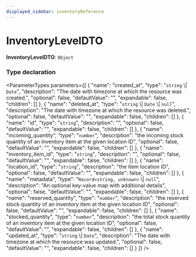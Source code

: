 ```yaml
---
displayed_sidebar: inventoryReference
---
```



# InventoryLevelDTO

 **InventoryLevelDTO**: `Object`

### Type declaration

<ParameterTypes parameters={[
  {
    "name": "created_at",
    "type": "`string` \\| `Date`",
    "description": "The date with timezone at which the resource was created.",
    "optional": false,
    "defaultValue": "",
    "expandable": false,
    "children": []
  },
  {
    "name": "deleted_at",
    "type": "`string` \\| `Date` \\| ``null``",
    "description": "The date with timezone at which the resource was deleted.",
    "optional": false,
    "defaultValue": "",
    "expandable": false,
    "children": []
  },
  {
    "name": "id",
    "type": "`string`",
    "description": "",
    "optional": false,
    "defaultValue": "",
    "expandable": false,
    "children": []
  },
  {
    "name": "incoming_quantity",
    "type": "`number`",
    "description": "the incoming stock quantity of an inventory item at the given location ID",
    "optional": false,
    "defaultValue": "",
    "expandable": false,
    "children": []
  },
  {
    "name": "inventory_item_id",
    "type": "`string`",
    "description": "",
    "optional": false,
    "defaultValue": "",
    "expandable": false,
    "children": []
  },
  {
    "name": "location_id",
    "type": "`string`",
    "description": "the item location ID",
    "optional": false,
    "defaultValue": "",
    "expandable": false,
    "children": []
  },
  {
    "name": "metadata",
    "type": "`Record<string, unknown>` \\| ``null``",
    "description": "An optional key-value map with additional details",
    "optional": false,
    "defaultValue": "",
    "expandable": false,
    "children": []
  },
  {
    "name": "reserved_quantity",
    "type": "`number`",
    "description": "the reserved stock quantity of an inventory item at the given location ID",
    "optional": false,
    "defaultValue": "",
    "expandable": false,
    "children": []
  },
  {
    "name": "stocked_quantity",
    "type": "`number`",
    "description": "the total stock quantity of an inventory item at the given location ID",
    "optional": false,
    "defaultValue": "",
    "expandable": false,
    "children": []
  },
  {
    "name": "updated_at",
    "type": "`string` \\| `Date`",
    "description": "The date with timezone at which the resource was updated.",
    "optional": false,
    "defaultValue": "",
    "expandable": false,
    "children": []
  }
]} />
